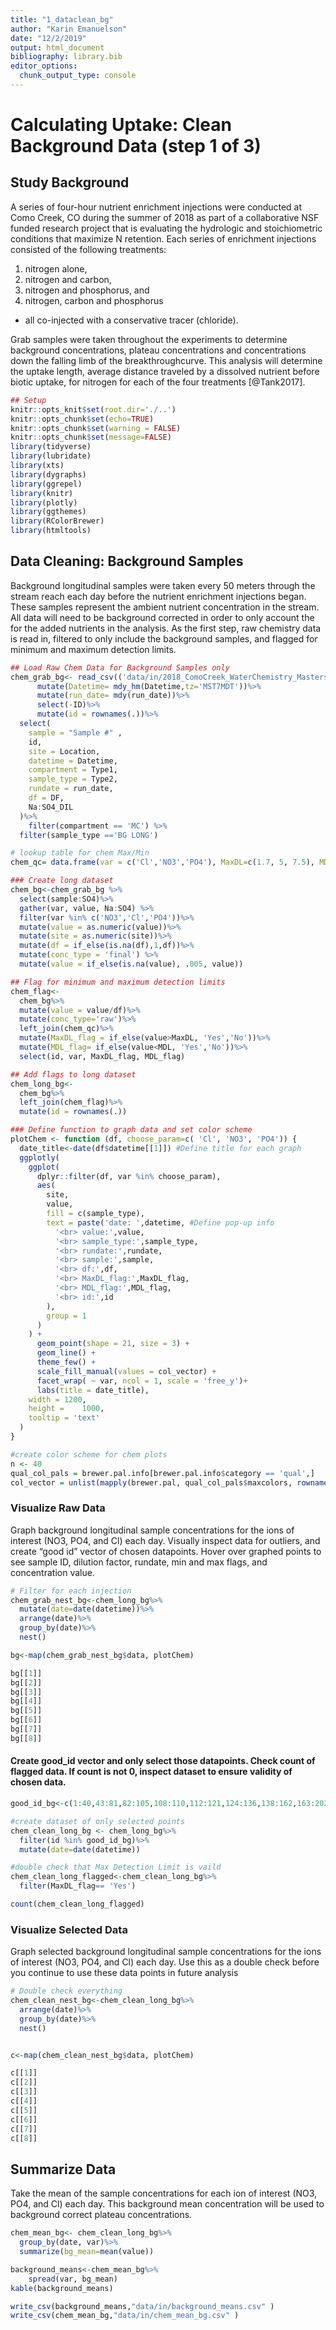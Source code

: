 ```yaml
---
title: "1_dataclean_bg"
author: "Karin Emanuelson"
date: "12/2/2019"
output: html_document
bibliography: library.bib
editor_options: 
  chunk_output_type: console
---
```

# Calculating Uptake: Clean Background Data (step 1 of 3)

## Study Background

A series of four-hour nutrient enrichment injections were conducted at Como Creek, CO during the summer of 2018 as part of a collaborative NSF funded research project that is evaluating the hydrologic and stoichiometric conditions that maximize N retention. Each series of enrichment injections consisted of the following treatments:

1. nitrogen alone, 
2. nitrogen and carbon, 
3. nitrogen and phosphorus, and 
4. nitrogen, carbon and phosphorus 
* all co-injected with a conservative tracer (chloride). 

Grab samples were taken throughout the experiments to determine background concentrations, plateau concentrations and concentrations down the falling limb of the breakthroughcurve. This analysis will determine the uptake length, average distance traveled by a dissolved nutrient before biotic uptake, for nitrogen for each of the four treatments [@Tank2017].

```r
## Setup
knitr::opts_knit$set(root.dir='./..')
knitr::opts_chunk$set(echo=TRUE)
knitr::opts_chunk$set(warning = FALSE)
knitr::opts_chunk$set(message=FALSE)
library(tidyverse)
library(lubridate)
library(xts)
library(dygraphs)
library(ggrepel)
library(knitr)
library(plotly)
library(ggthemes)
library(RColorBrewer)
library(htmltools)
```

## Data Cleaning: Background Samples

Background longitudinal samples were taken every 50 meters through the stream reach each day before the nutrient enrichment injections began. These samples represent the ambient nutrient concentration in the stream. All data will need to be background corrected in order to only account the for the added nutrients in the analysis. As the first step, raw chemistry data is read in, filtered to only include the background samples, and flagged for minimum and maximum detection limits.

```r
## Load Raw Chem Data for Background Samples only
chem_grab_bg<- read_csv(('data/in/2018_ComoCreek_WaterChemistry_Mastersheet_Recreated_110519_SORTED.csv'), skip=7)%>%
      mutate(Datetime= mdy_hm(Datetime,tz='MST7MDT'))%>%
      mutate(run_date= mdy(run_date))%>%
      select(-ID)%>%
      mutate(id = rownames(.))%>%
  select(
    sample = "Sample #" ,
    id,
    site = Location,
    datetime = Datetime,
    compartment = Type1,
    sample_type = Type2,
    rundate = run_date,
    df = DF,
    Na:SO4_DIL
  )%>%
    filter(compartment == 'MC') %>%
  filter(sample_type =='BG LONG')

# lookup table for chem Max/Min
chem_qc= data.frame(var = c('Cl','NO3','PO4'), MaxDL=c(1.7, 5, 7.5), MDL=c(.01, .01, .01))

```


```r
### Create long dataset
chem_bg<-chem_grab_bg %>%
  select(sample:SO4)%>%
  gather(var, value, Na:SO4) %>%
  filter(var %in% c('NO3','Cl','PO4'))%>%
  mutate(value = as.numeric(value))%>%
  mutate(site = as.numeric(site))%>%
  mutate(df = if_else(is.na(df),1,df))%>%
  mutate(conc_type = 'final') %>%
  mutate(value = if_else(is.na(value), .005, value))

## Flag for minimum and maximum detection limits
chem_flag<- 
  chem_bg%>%
  mutate(value = value/df)%>%
  mutate(conc_type='raw')%>%
  left_join(chem_qc)%>%
  mutate(MaxDL_flag = if_else(value>MaxDL, 'Yes','No'))%>%
  mutate(MDL_flag= if_else(value<MDL, 'Yes','No'))%>%
  select(id, var, MaxDL_flag, MDL_flag)

## Add flags to long dataset  
chem_long_bg<-
  chem_bg%>%
  left_join(chem_flag)%>%
  mutate(id = rownames(.))
```


```r
### Define function to graph data and set color scheme
plotChem <- function (df, choose_param=c( 'Cl', 'NO3', 'PO4')) {
  date_title<-date(df$datetime[[1]]) #Define title for each graph
  ggplotly(
    ggplot(
      dplyr::filter(df, var %in% choose_param),
      aes(
        site,
        value,
        fill = c(sample_type),
        text = paste('date: ',datetime, #Define pop-up info
          '<br> value:',value,
          '<br> sample_type:',sample_type,
          '<br> rundate:',rundate,
          '<br> sample:',sample,
          '<br> df:',df,
          '<br> MaxDL_flag:',MaxDL_flag,
          '<br> MDL_flag:',MDL_flag,
          '<br> id:',id
        ),
        group = 1
      )
    ) +
      geom_point(shape = 21, size = 3) +
      geom_line() +
      theme_few() +
      scale_fill_manual(values = col_vector) +
      facet_wrap( ~ var, ncol = 1, scale = 'free_y')+
      labs(title = date_title),
    width = 1200,
    height =    1000,
    tooltip = 'text'
  )
}

#create color scheme for chem plots
n <- 40
qual_col_pals = brewer.pal.info[brewer.pal.info$category == 'qual',]
col_vector = unlist(mapply(brewer.pal, qual_col_pals$maxcolors, rownames(qual_col_pals)))

```

### Visualize Raw Data

Graph background longitudinal sample concentrations for the ions of interest (NO3, PO4, and Cl) each day. Visually inspect data for outliers, and create "good id" vector of chosen datapoints. Hover over graphed points to see sample ID, dilution factor, rundate, min and max flags, and concentration value.

```r
# Filter for each injection
chem_grab_nest_bg<-chem_long_bg%>%
  mutate(date=date(datetime))%>%
  arrange(date)%>%
  group_by(date)%>%
  nest()

bg<-map(chem_grab_nest_bg$data, plotChem)

bg[[1]]
bg[[2]]
bg[[3]]
bg[[4]]
bg[[5]]
bg[[6]]
bg[[7]]
bg[[8]]

```

#### Create good_id vector and only select those datapoints. Check count of flagged data. If count is not 0, inspect dataset to ensure validity of chosen data. 
```r

good_id_bg<-c(1:40,43:81,82:105,108:110,112:121,124:136,138:162,163:202,205:243)

#create dataset of only selected points
chem_clean_long_bg <- chem_long_bg%>%
  filter(id %in% good_id_bg)%>%
  mutate(date=date(datetime))

#double check that Max Detection Limit is vaild
chem_clean_long_flagged<-chem_clean_long_bg%>%
  filter(MaxDL_flag== 'Yes')

count(chem_clean_long_flagged)
```

### Visualize Selected Data

Graph selected background longitudinal sample concentrations for the ions of interest (NO3, PO4, and Cl) each day. Use this as a double check before you continue to use these data points in future analysis
```r
# Double check everything
chem_clean_nest_bg<-chem_clean_long_bg%>%
  arrange(date)%>%
  group_by(date)%>%
  nest()


c<-map(chem_clean_nest_bg$data, plotChem)

c[[1]]
c[[2]]
c[[3]]
c[[4]]
c[[5]]
c[[6]]
c[[7]]
c[[8]]
```

## Summarize Data
Take the mean of the sample concentrations for each ion of interest (NO3, PO4, and Cl) each day. This background mean concentration will be used to background correct plateau concentrations.
```r
chem_mean_bg<- chem_clean_long_bg%>%
  group_by(date, var)%>%
  summarize(bg_mean=mean(value))

background_means<-chem_mean_bg%>%
    spread(var, bg_mean)
kable(background_means)

write_csv(background_means,"data/in/background_means.csv" )
write_csv(chem_mean_bg,"data/in/chem_mean_bg.csv" )

```




